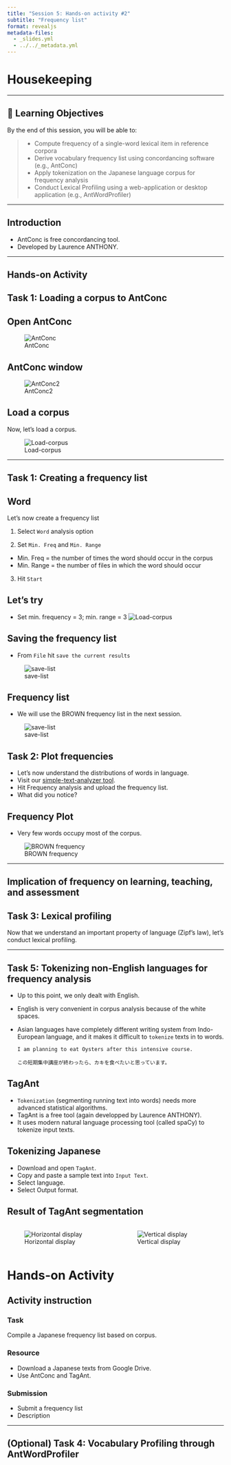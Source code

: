 ```yaml
---
title: "Session 5: Hands-on activity #2"
subtitle: "Frequency list"
format: revealjs
metadata-files:
  - _slides.yml
  - ../../_metadata.yml
---
```



# Housekeeping


---




## 🎯 Learning Objectives

By the end of this session, you will be able to:

> - Compute frequency of a single-word lexical item in reference corpora
> - Derive vocabulary frequency list using concordancing software (e.g., AntConc)
> - Apply tokenization on the Japanese language corpus for frequency analysis
> - Conduct Lexical Profiling using a web-application or desktop application (e.g., AntWordProfiler)

---

## Introduction

- AntConc is free concordancing tool.
- Developed by Laurence ANTHONY.
 

---

## Hands-on Activity 

## Task 1: Loading a corpus to AntConc

## Open AntConc

![AntConc](../../assets/session-5/AntConc-Landing.png)

## AntConc window


![AntConc2](../../assets/session-5/AntConc-menu.png)


## Load a corpus

Now, let's load a corpus.

![Load-corpus](../../assets/session-5/Loading-corpus.gif)



---

## Task 1: Creating a frequency list

## Word
Let's now create a frequency list 

1. Select `Word` analysis option

2. Set `Min. Freq` and `Min. Range`
  - Min. Freq = the number of times the word should occur in the corpus
  - Min. Range = the number of files in which the word should occur

3. Hit `Start`

## Let's try

- Set min. frequency = 3; min. range = 3
![Load-corpus](../../assets/session-5/Word-list.gif)

## Saving the frequency list

- From `File` hit `save the current results`

![save-list](../../assets/session-5/save-freq-list.gif)

## Frequency list

- We will use the BROWN frequency list in the next session.

![save-list](../../assets/session-5/Freq-list.png)


## Task 2: Plot frequencies

- Let's now understand the distributions of words in language.
- Visit our [simple-text-analyzer tool]().
- Hit Frequency analysis and upload the frequency list.
- What did you notice?

## Frequency Plot

- Very few words occupy most of the corpus.

![BROWN frequency](../../assets/session-5/Frequency-plot.png)


---

## Implication of frequency on learning, teaching, and assessment



## Task 3: Lexical profiling

Now that we understand an important property of language (Zipf's law), let's conduct lexical profiling.


---

## Task 5: Tokenizing non-English languages for frequency analysis

- Up to this point, we only dealt with English.
- English is very convenient in corpus analysis because of the white spaces.
- Asian languages have completely different writing system from Indo-European language, and it makes it difficult to `tokenize` texts in to words.
  ```
  I am planning to eat Oysters after this intensive course.
  ```
  ```
  この短期集中講座が終わったら、カキを食べたいと思っています。
  ```


## TagAnt

- `Tokenization` (segmenting running text into words) needs more advanced statistical algorithms.
- TagAnt is a free tool (again developped by Laurence ANTHONY).
- It uses modern natural language processing tool (called spaCy) to tokenize input texts.


## Tokenizing Japanese

- Download and open `TagAnt`.
- Copy and paste a sample text into `Input Text`.
- Select language.
- Select Output format.


## Result of TagAnt segmentation

:::: {.columns}

::: {.column width="50%"}

![Horizontal display](../../assets/session-5/TagAnt-Horizontal.png)
:::

::: {.column width="50%"}
![Vertical display](../../assets/session-5/TagAnt-vertical.png)
:::

::::


# Hands-on Activity

## Activity instruction

### Task
Compile a Japanese frequency list based on corpus.

### Resource
- Download a Japanese texts from Google Drive.
- Use AntConc and TagAnt.

### Submission

- Submit a frequency list
- Description


---

## (Optional) Task 4: Vocabulary Profiling through AntWordProfiler









